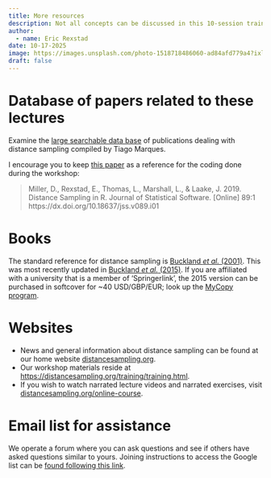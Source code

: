 ```yaml
---
title: More resources
description: Not all concepts can be discussed in this 10-session training workshop. Where to go if you want more information?
author: 
  - name: Eric Rexstad
date: 10-17-2025
image: https://images.unsplash.com/photo-1518718486060-ad84afd779a4?ixlib=rb-4.0.3&ixid=MnwxMjA3fDB8MHxzZWFyY2h8MXx8bW9yZSUyMHJlc291cmNlc3xlbnwwfHwwfHw%3D&auto=format&fit=crop&w=500&q=60
draft: false
---
```


# Database of papers related to these lectures

Examine the [large searchable data base](https://distancesampling.org/resources/bibliography/dbib.html) of publications dealing with distance sampling compiled by Tiago Marques.


I encourage you to keep [this paper](https://www.jstatsoft.org/index.php/jss/article/view/v089i01/v89i01.pdf) as a reference for the coding done during the workshop:

> Miller, D., Rexstad, E., Thomas, L., Marshall, L., & Laake, J. 2019. Distance Sampling in R. Journal of Statistical Software. [Online] 89:1 https://dx.doi.org/10.18637/jss.v089.i01

# Books

The standard reference for distance sampling is [Buckland *et al.* (2001)](https://global.oup.com/academic/product/introduction-to-distance-sampling-9780198509271).  This was most recently updated in [Buckland *et al.* (2015)](https://www.springer.com/us/book/9783319192185).  If you are affiliated with a university that is a member of ‘Springerlink’, the 2015 version can be purchased in softcover for ~40 USD/GBP/EUR; look up the [MyCopy program](https://support.springer.com/en/support/solutions/articles/6000230903-mycopy-book-information).

# Websites

- News and general information about distance sampling can be found at our home website [distancesampling.org](http://distancesampling.org).  
- Our workshop materials reside at [https://distancesampling.org/training/training.html](https://distancesampling.org/training/training.html).
- If you wish to watch narrated lecture videos and narrated exercises, visit [distancesampling.org/online-course](https://distancesampling.org/online-course).

# Email list for assistance

We operate a forum where you can ask questions and see if others have asked questions similar to yours.  Joining instructions to access the Google list can be [found following this link](http://distancesampling.org/resources/distancelist.html).

